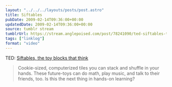 ```yaml
---
layout: "../../../layouts/posts/post.astro"
title: Siftables
pubDate: 2009-02-14T09:36:00+00:00
updatedDate: 2009-02-14T09:36:00+00:00
source: tumblr stream
tumblrUrl: https://stream.anglepoised.com/post/78241090/ted-siftables-the-toy-blocks-that-think
tags: ["linklog"]
format: "video"
---
```



<YouTube id="https://www.youtube.com/watch?v=JP0w9lZoLwU" />

TED: [Siftables, the toy blocks that think][1]

> Cookie-sized, computerized tiles you can stack and shuffle in your hands. These future-toys can do math, play music, and talk to their friends, too. Is this the next thing in hands-on learning?

[1]: https://www.youtube.com/watch?v=JP0w9lZoLwU
